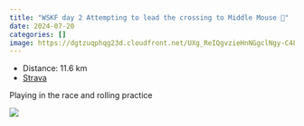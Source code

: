 ```yaml
---
title: "WSKF day 2 Attempting to lead the crossing to Middle Mouse 😬"
date: 2024-07-20
categories: []
image: https://dgtzuqphqg23d.cloudfront.net/UXg_ReIQgvzieHnNGgclNgy-C4LDJhwtWfr40jcV6Os-768x345.jpg
---
```


- Distance: 11.6 km
- [Strava](https://www.strava.com/activities/11940610469)

Playing in the race and rolling practice 

![](https://dgtzuqphqg23d.cloudfront.net/UXg_ReIQgvzieHnNGgclNgy-C4LDJhwtWfr40jcV6Os-768x345.jpg)



